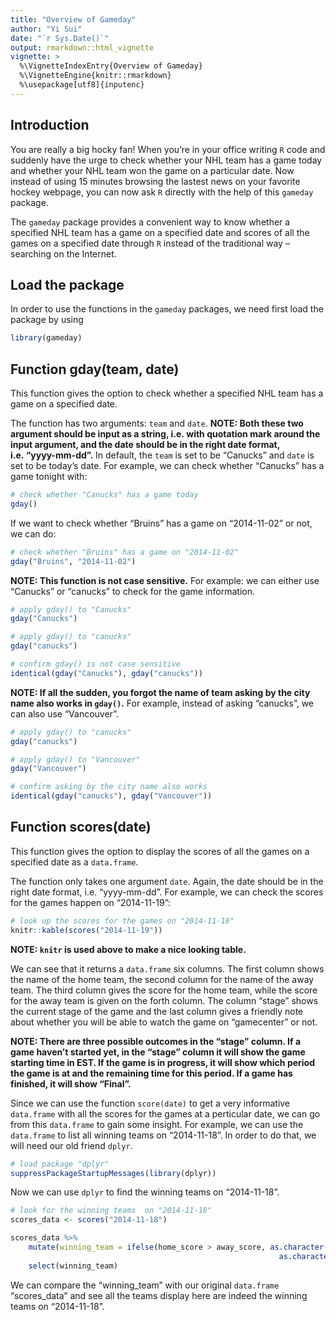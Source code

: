```yaml
---
title: "Overview of Gameday"
author: "Yi Sui"
date: "`r Sys.Date()`"
output: rmarkdown::html_vignette
vignette: >
  %\VignetteIndexEntry{Overview of Gameday}
  %\VignetteEngine{knitr::rmarkdown}
  %\usepackage[utf8]{inputenc}
---
```


## Introduction

You are really a big hocky fan! When you're in your office writing `R` code and suddenly 
have the urge to check whether your NHL team has a game today and whether your NHL team 
won the game on a particular date. Now instead of using 15 minutes browsing the lastest 
news on your favorite hockey webpage, you can now ask `R` directly with the help
of this `gameday` package.

The `gameday` package provides a convenient way to know whether a specified NHL team has a 
game on a specified date and scores of all the games on a specified date through `R` 
instead of the traditional way -- searching on the Internet. 


## Load the package 

In order to use the functions in the `gameday` packages, we need first load the package
by using 
```r
library(gameday)
```


## Function gday(team, date)

This function gives the option to check whether a specified NHL team has a 
game on a specified date. 

The function has two arguments: `team` and `date`. __NOTE: Both these two argument 
should be input as a string, i.e. with quotation mark around the input argument, and 
the date should be in the right date format, i.e. "yyyy-mm-dd".__
In default, the `team` is set to be "Canucks" and `date` is set to be today's date. 
For example, we can check whether "Canucks" has a game tonight with:
```r
# check whether "Canucks" has a game today
gday()
```

If we want to check whether "Bruins" has a game on "2014-11-02" or not, we can do:
```r
# check whether "Bruins" has a game on "2014-11-02"
gday("Bruins", "2014-11-02")
```

__NOTE: This function is not case sensitive.__ For example: we can either use 
"Canucks" or "canucks" to check for the game information.
```r
# apply gday() to "Canucks"
gday("Canucks")

# apply gday() to "canucks"
gday("canucks")

# confirm gday() is not case sensitive
identical(gday("Canucks"), gday("canucks"))
```

__NOTE: If all the sudden, you forgot the name of team asking by the city name also works in `gday()`.__ For example, instead of asking "canucks", we can also use "Vancouver".

```r
# apply gday() to "canucks"
gday("canucks")

# apply gday() to "Vancouver"
gday("Vancouver")

# confirm asking by the city name also works
identical(gday("canucks"), gday("Vancouver"))
```

## Function scores(date)

This function gives the option to display the scores of all the games on a 
specified date as a `data.frame`. 

The function only takes one argument `date`. Again, the date should be in the right date 
format, i.e. "yyyy-mm-dd". For example, we can check the scores for the games
happen on "2014-11-19":

```r
# look up the scores for the games on "2014-11-19"
knitr::kable(scores("2014-11-19"))
```

__NOTE: `knitr` is used above to make a nice looking table.__

We can see that it returns a `data.frame` six columns. The first column shows the name of 
the home team, the second column for the name of the away team. The third column gives 
the score for the home team, while the score for the away team is given on the forth 
column. The column "stage" shows the current stage of the game and the 
last column gives a friendly note about whether you will be able to watch the game on 
"gamecenter" or not.

__NOTE: There are three possible outcomes in the "stage" column. If a game haven't 
started yet, in the "stage" column it will show the game starting time in EST. If the 
game is in progress, it will show which period the game is at and the remaining time for
this period. If a game has finished, it will show "Final".__

Since we can use the function `score(date)` to get a very informative `data.frame` with 
all the scores for the games at a perticular date, we can go from this 
`data.frame` to gain some insight. For example, we can use the `data.frame` to list all 
winning teams on "2014-11-18". In order to do that, we will need our old friend `dplyr`.
```r
# load package "dplyr"
suppressPackageStartupMessages(library(dplyr))
```

Now we can use `dplyr` to find the winning teams on "2014-11-18".
```r
# look for the winning teams  on "2014-11-18"
scores_data <- scores("2014-11-18")

scores_data %>%
	mutate(winning_team = ifelse(home_score > away_score, as.character(home), 
															as.character(away))) %>%
	select(winning_team)
```

We can compare the "winning_team" with our original `data.frame` "scores_data" and see 
all the teams display here are indeed the winning teams on "2014-11-18".


